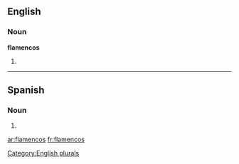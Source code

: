 ==English==

===Noun===
'''flamencos'''

# {{plural of|[[flamenco]]}}

[[Category:English plurals]]

----

==Spanish==

===Noun===
{{infl|es|noun form|g=m|g2=p}}

# {{plural of|[[flamenco]]|lang=Spanish|nocat=1}}

[[ar:flamencos]]
[[fr:flamencos]]